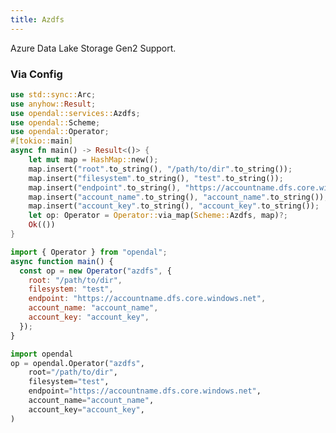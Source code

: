 ```yaml
---
title: Azdfs
---
```


Azure Data Lake Storage Gen2 Support.


<Docs components={props.components} />


### Via Config


<Tabs>
  <TabItem value="rust" label="Rust" default>

```rust
use std::sync::Arc;
use anyhow::Result;
use opendal::services::Azdfs;
use opendal::Scheme;
use opendal::Operator;
#[tokio::main]
async fn main() -> Result<()> {
    let mut map = HashMap::new();
    map.insert("root".to_string(), "/path/to/dir".to_string());
    map.insert("filesystem".to_string(), "test".to_string());
    map.insert("endpoint".to_string(), "https://accountname.dfs.core.windows.net".to_string());
    map.insert("account_name".to_string(), "account_name".to_string());
    map.insert("account_key".to_string(), "account_key".to_string());
    let op: Operator = Operator::via_map(Scheme::Azdfs, map)?;
    Ok(())
}
```

  </TabItem>
  <TabItem value="node.js" label="Node.js">

```javascript
import { Operator } from "opendal";
async function main() {
  const op = new Operator("azdfs", {
    root: "/path/to/dir",
    filesystem: "test",
    endpoint: "https://accountname.dfs.core.windows.net",
    account_name: "account_name",
    account_key: "account_key",
  });
}
```

  </TabItem>
  <TabItem value="python" label="Python">

```python
import opendal
op = opendal.Operator("azdfs",
    root="/path/to/dir",
    filesystem="test",
    endpoint="https://accountname.dfs.core.windows.net",
    account_name="account_name",
    account_key="account_key",
)
```

  </TabItem>
</Tabs>
